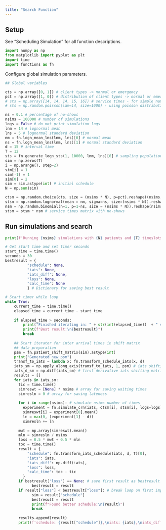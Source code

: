 ```yaml
---
title: "Search Function"
---
```


## Setup

See "Scheduling Simulation" for all function descriptions.

```python
import numpy as np
from matplotlib import pyplot as plt
import time
import functions as fn
```

Configure global simulation parameters.

```python
## Global variables

cts = np.array([0, 1]) # client types -> normal or emergency
pct = np.array([1, 0]) # distribution of client types -> normal or emergency
# sts = np.array([14, 14, 14, 15, 16]) # service times - for simple numerical testing
# sts = np.random.poisson(lam=14, size=1000) - using poisson distribution

ns = 0.1 # percentage of no-shows
nsims = 100000 # number of simulations
logs = False # do not print simulation logs
lnm = 14 # lognormal mean
lns = 5 # lognormal standard deviation
nm = fn.logn_mean_lns(lnm, lns)[0] # normal mean
ns = fn.logn_mean_lns(lnm, lns)[1] # normal standard deviation
d = 15 # interval time
T = 12
sts = fn.generate_logn_sts(1, 10000, lnm, lns)[0] # sampling population for service times
sim = np.zeros(T) 
i = np.arange(T, step=2)
sim[i] = 1
sim[-1] = 1
sim[0] = 2 
sim = sim.astype(int) # initial schedule
N = np.sum(sim)

ctsm = np.random.choice(cts, size = (nsims * N), p=pct).reshape((nsims, N)) # client types matrix
stsm = np.random.lognormal(mean = nm, sigma=ns, size=(nsims * N)).reshape(nsims, N) # service times matrix
nsm = np.random.binomial(n=1, p=1-ns, size = (nsims * N)).reshape(nsims, N) # no-shows matrix
stsm = stsm * nsm # service times matrix with no-shows
```

## Run simulations and search

```python
print(f'Running {nsims} simulations with {N} patients and {T} timeslots.')

# Get start time and set timer seconds
start_time = time.time()
seconds = 30
bestresult = {
          "schedule": None,
          "iats": None,
          "iats_diff": None,
          "loss": None,
          "calc_time": None
          } # Dictionary for saving best result

# Start timer while loop
while True:
    current_time = time.time()
    elapsed_time = current_time - start_time
    
    if elapsed_time > seconds:
        print("Finished iterating in: " + str(int(elapsed_time))  + " seconds")
        print(f"Best result:\n{bestresult}")
        break
      
    ## Start iterator for inter arrival times in shift matrix
    ## data preparation
    psm = fn.patient_shift_matrix(sim).astype(int)
    print("Generated new psm")
    transf_to_iats = lambda x: fn.transform_schedule_iats(x, d) 
    iats_sm = np.apply_along_axis(transf_to_iats, 1, psm) # iats shifting matrix
    iats_d_sm = np.diff(iats_sm) # first derivative iats shifting matrix
    results = []
    for iats in iats_sm:
      tic = time.time()
      simreswt = [None] * nsims # array for saving waiting times
      simresln = 0 # array for saving lateness
      
      for i in range(nsims): # simulate nsims number of times
        experiment = fn.simulate_crn(iats, ctsm[i], stsm[i], logs=logs)
        simreswt[i] = experiment[0].mean()
        ln = max(0, (experiment[1] - d))
        simresln += ln
        
      mwt = np.array(simreswt).mean()
      mln = simresln / nsims
      loss = 0.5 * mwt + 0.5 * mln
      toc = time.time()
      result = {
          "schedule": fn.transform_iats_schedule(iats, d, T)[0],
          "iats": iats,
          "iats_diff": np.diff(iats),
          "loss": loss,
          "calc_time": toc - tic
        }
      if bestresult["loss"] == None: # save first result as bestresult
            bestresult = result
      if result["loss"] < bestresult["loss"]: # break loop on first improvement of loss value
            sim = result["schedule"]
            bestresult = result
            print(f"Found better schedule:\n{result}")
            break
      
      results.append(result)
      print(f'schedule: {result["schedule"]},\niats: {iats},\niats_diff: {result["iats_diff"]},\nloss = {result["loss"]}, calc time: {result["calc_time"]} secs')

```

